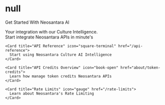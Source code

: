 # null

<div style={{ marginTop: "100px", marginBottom: "100px" }}>
  <div className="flex justify-center">
    <p style={{ fontSize: "2rem", fontWeight: "bold" }} className="text-black dark:text-white">
      Get Started With Neosantara AI
    </p>
  </div>

  <div className="text-center ">
    Your integration with our Culture Intelligence.
  </div>
</div>

<div style={{ maxWidth: "900px", margin: "0 auto", padding: "0 20px" }}>
  <CardGroup cols={3}>
    <Card title="Quickstart" icon="rocket-launch" href="quickstart">
      Start integrate Neosantara APIs in minute's
    </Card>

    <Card title="API Reference" icon="square-terminal" href="/api-reference">
      Start using Neosantara Culture AI Intelligence
    </Card>

    <Card title="API Credits Overview" icon="book-open" href="about/token-credits">
      Learn how manage token credits Neosantara APIs
    </Card>

    <Card title="Rate Limits" icon="gauge" href="/rate-limits">
      Learn about Neosantara's Rate Limiting
    </Card>
  </CardGroup>
</div>